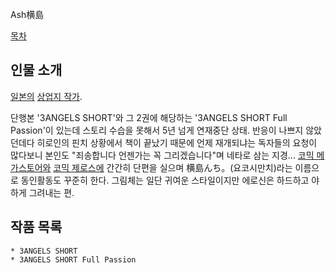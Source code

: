 Ash横島

[[목차]]

== 인물 소개 ==
[[일본]]의 [[상업지 작가]].

단행본 '3ANGELS SHORT'와 그 2권에 해당하는 '3ANGELS SHORT Full Passion'이 있는데 스토리 수습을 못해서 5년 넘게 연재중단 상태. 반응이 나쁘지 않았던데다 히로인의 핀치 상황에서 책이 끝났기 때문에 언제 재개되냐는 독자들의 요청이 많다보니 본인도 "죄송합니다 언젠가는 꼭 그리겠습니다"며 네타로 삼는 지경... [[코믹 메가스토어]]와 [[코믹 제로스]]에 간간히 단편을 실으며 横島んち。(요코시만치)라는 이름으로 동인활동도 꾸준히 한다. 그림체는 일단 귀여운 스타일이지만 에로신은 하드하고 야하게 그려내는 편.

== 작품 목록 ==
 * 3ANGELS SHORT 
 * 3ANGELS SHORT Full Passion
